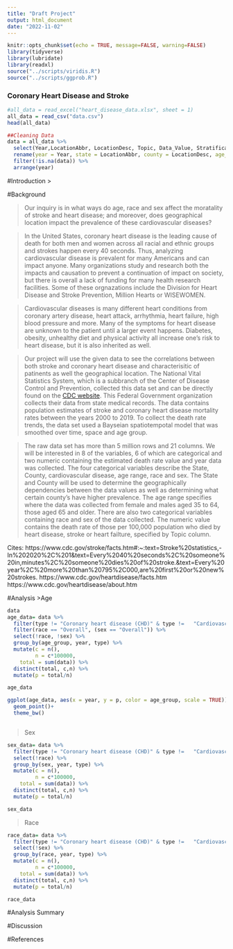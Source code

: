 ---
title: "Draft Project"
output: html_document
date: "2022-11-02"
---

```{r setup, include=FALSE}
knitr::opts_chunk$set(echo = TRUE, message=FALSE, warning=FALSE)
library(tidyverse)
library(lubridate)
library(readxl)
source("../scripts/viridis.R")
source("../scripts/ggprob.R")
```


### Coronary Heart Disease and Stroke

```{r, include = FALSE}
#all_data = read_excel("heart_disease_data.xlsx", sheet = 1)
all_data = read_csv("data.csv")
head(all_data)
```


```{r, include = FALSE}
##Cleaning Data
data = all_data %>% 
  select(Year,LocationAbbr, LocationDesc, Topic, Data_Value, Stratification1, Stratification2, Stratification3) %>% 
  rename(year = Year, state = LocationAbbr, county = LocationDesc, age_group = Stratification1, data = Data_Value, type = Topic, race = Stratification2, sex = Stratification3) %>% 
  filter(!is.na(data)) %>% 
  arrange(year)

```

#Introduction
>


#Background

>Our inquiry is in what ways do age, race and sex affect the moratality of stroke and heart disease; and moreover, does geographical location impact the prevalence of these cardiovascular diseases?

>In the United States, coronary heart disease is the leading cause of death for both men and women across all racial and ethnic groups and strokes happen every 40 seconds. Thus, analyzing cardiovascular disease is prevalent for many Americans and can impact anyone. Many organizations study and research both the impacts and causation to prevent a continuation of impact on society, but there is overall a lack of funding for many health research facilities. Some of these orgnazations include the Division for Heart Disease and Stroke Prevention, Million Hearts or WISEWOMEN. 

>Cardiovascular diseases is many different heart conditions from coronary artery disease, heart attack, arrhythmia, heart failure, high blood pressure and more. Many of the symptoms for heart disease are unknown to the patient until a larger event happens. Diabetes, obesity, unhealthy diet and physical activity all increase one's risk to heart disease, but it is also inherited as well. 


>Our project will use the given data to see the correlations between both stroke and coronary heart disease and characterisitic of patinents as well the geographical location. The National Vital Statistics System, which is a subbranch of the Center of Disease Control and Prevention, collected this data set and can be directly found on the [CDC website](https://chronicdata.cdc.gov/Heart-Disease-Stroke-Prevention/Rates-and-Trends-in-Heart-Disease-and-Stroke-Morta/7b9s-s8ck). This Federal Government organization collects their data from state medical records. The data contains population estimates of stroke and coronary heart disease mortality rates between the years 2000 to 2019. To collect the death rate trends, the data set used a Bayseian spatiotempotal model that was smoothed over time, space and age group. 


>The raw data set has more than 5 million rows and 21 columns. We will be interested in 8 of the variables, 6 of which are categorical and two numeric containing the estimated death rate value and year data was collected. The four categorical variables describe the State, County, cardiovascular disease, age range, race and sex. The State and County will be used to determine the geographically dependencies between the data values as well as determining what certain county's have higher prevalence. The age range specifies where the data was collected from female and males aged 35 to 64, those aged 65 and older.  There are also two categorical variables containing race and sex of the data collected. The numeric value contains the death rate of those per 100,000 population who died by heart disease, stroke or heart failture, specified by Topic column. 



Cites: https://www.cdc.gov/stroke/facts.htm#:~:text=Stroke%20statistics,-In%202020%2C%201&text=Every%2040%20seconds%2C%20someone%20in,minutes%2C%20someone%20dies%20of%20stroke.&text=Every%20year%2C%20more%20than%20795%2C000,are%20first%20or%20new%20strokes.
https://www.cdc.gov/heartdisease/facts.htm
https://www.cdc.gov/heartdisease/about.htm



#Analysis
>Age

```{r, include = FALSE}
data
age_data= data %>% 
  filter(type != "Coronary heart disease (CHD)" & type != 	"Cardiovascular disease (CVD)" & type != "All heart disease") %>% 
  filter(race == "Overall", (sex == "Overall")) %>% 
  select(!race, !sex) %>% 
  group_by(age_group, year, type) %>% 
  mutate(c = n(),
         n = c*100000,
    total = sum(data)) %>% 
  distinct(total, c,n) %>% 
  mutate(p = total/n)

age_data
```

```{r}
ggplot(age_data, aes(x = year, y = p, color = age_group, scale = TRUE))+
  geom_point()+
  theme_bw()

```


```{r}
```

>Sex

```{r, include = FALSE}

sex_data= data %>% 
  filter(type != "Coronary heart disease (CHD)" & type != 	"Cardiovascular disease (CVD)" & type != "All heart disease", race == "Overall", sex != "Overall") %>% 
  select(!race) %>% 
  group_by(sex, year, type) %>% 
  mutate(c = n(),
         n = c*100000,
    total = sum(data)) %>% 
  distinct(total, c,n) %>% 
  mutate(p = total/n)

sex_data
```

>Race

```{r, include = FALSE}
race_data= data %>% 
  filter(type != "Coronary heart disease (CHD)" & type != 	"Cardiovascular disease (CVD)" & type != "All heart disease", race != "Overall", sex == "Overall") %>% 
  select(!sex) %>% 
  group_by(race, year, type) %>% 
  mutate(c = n(),
         n = c*100000,
    total = sum(data)) %>% 
  distinct(total, c,n) %>% 
  mutate(p = total/n)

race_data
```


#Analysis Summary


#Discussion


#References
